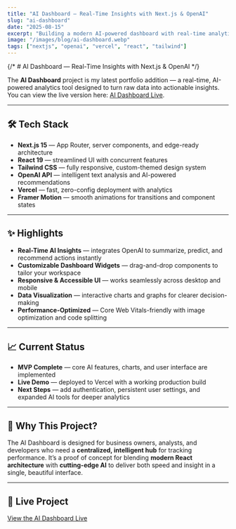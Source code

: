 ```yaml
---
title: "AI Dashboard — Real-Time Insights with Next.js & OpenAI"
slug: "ai-dashboard"
date: "2025-08-15"
excerpt: "Building a modern AI-powered dashboard with real-time analytics, user-friendly UI, and OpenAI integrations — all deployed on Vercel."
image: "/images/blog/ai-dashboard.webp"
tags: ["nextjs", "openai", "vercel", "react", "tailwind"]
---
```


{/* # AI Dashboard — Real-Time Insights with Next.js & OpenAI */}

The **AI Dashboard** project is my latest portfolio addition — a real-time, AI-powered analytics tool designed to turn raw data into actionable insights.  
You can view the live version here: [AI Dashboard Live](https://ai-dashboard-1acrwhndz-andrewteeces-projects.vercel.app/).

---

## 🛠️ Tech Stack

- **Next.js 15** — App Router, server components, and edge-ready architecture  
- **React 19** — streamlined UI with concurrent features  
- **Tailwind CSS** — fully responsive, custom-themed design system  
- **OpenAI API** — intelligent text analysis and AI-powered recommendations  
- **Vercel** — fast, zero-config deployment with analytics  
- **Framer Motion** — smooth animations for transitions and component states  

---

## ✨ Highlights

- **Real-Time AI Insights** — integrates OpenAI to summarize, predict, and recommend actions instantly  
- **Customizable Dashboard Widgets** — drag-and-drop components to tailor your workspace  
- **Responsive & Accessible UI** — works seamlessly across desktop and mobile  
- **Data Visualization** — interactive charts and graphs for clearer decision-making  
- **Performance-Optimized** — Core Web Vitals-friendly with image optimization and code splitting  

---

## 📈 Current Status

- **MVP Complete** — core AI features, charts, and user interface are implemented  
- **Live Demo** — deployed to Vercel with a working production build  
- **Next Steps** — add authentication, persistent user settings, and expanded AI tools for deeper analytics  

---

## 🎯 Why This Project?

The AI Dashboard is designed for business owners, analysts, and developers who need a **centralized, intelligent hub** for tracking performance. It’s a proof of concept for blending **modern React architecture** with **cutting-edge AI** to deliver both speed and insight in a single, beautiful interface.

---

## 🔗 Live Project

[View the AI Dashboard Live](https://ai-dashboard-1acrwhndz-andrewteeces-projects.vercel.app/)
